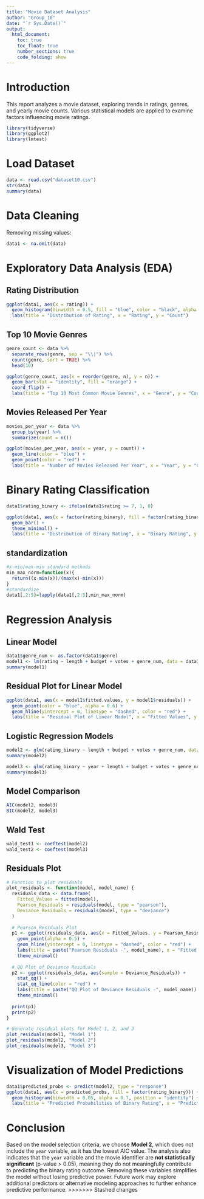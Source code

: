 ```yaml
---
title: "Movie Dataset Analysis"
author: "Group_10"
date: "`r Sys.Date()`"
output:
  html_document:
    toc: true
    toc_float: true
    number_sections: true
    code_folding: show
---
```


# Introduction

This report analyzes a movie dataset, exploring trends in ratings, genres, and yearly movie counts. Various statistical models are applied to examine factors influencing movie ratings.

```r
library(tidyverse)
library(ggplot2)
library(lmtest)
```

# Load Dataset

```r
data <- read.csv("dataset10.csv")
str(data)
summary(data)
```

# Data Cleaning

Removing missing values:

```r
data1 <- na.omit(data)
```

# Exploratory Data Analysis (EDA)

## Rating Distribution

```r
ggplot(data1, aes(x = rating)) +
  geom_histogram(binwidth = 0.5, fill = "blue", color = "black", alpha = 0.7) +
  labs(title = "Distribution of Rating", x = "Rating", y = "Count")
```

## Top 10 Movie Genres

```r
genre_count <- data %>%
  separate_rows(genre, sep = "\\|") %>%
  count(genre, sort = TRUE) %>%
  head(10)

ggplot(genre_count, aes(x = reorder(genre, n), y = n)) +
  geom_bar(stat = "identity", fill = "orange") +
  coord_flip() +
  labs(title = "Top 10 Most Common Movie Genres", x = "Genre", y = "Count")
```

## Movies Released Per Year

```r
movies_per_year <- data %>%
  group_by(year) %>%
  summarize(count = n())

ggplot(movies_per_year, aes(x = year, y = count)) +
  geom_line(color = "blue") +
  geom_point(color = "red") +
  labs(title = "Number of Movies Released Per Year", x = "Year", y = "Count")
```

# Binary Rating Classification

```r
data1$rating_binary <- ifelse(data1$rating >= 7, 1, 0)

ggplot(data1, aes(x = factor(rating_binary), fill = factor(rating_binary))) +
  geom_bar() +
  theme_minimal() +
  labs(title = "Distribution of Binary Rating", x = "Binary Rating", y = "Count")
```

## standardization

```r
#x-min/max-min standard methods
min_max_norm=function(x){
  return((x-min(x))/(max(x)-min(x)))
}
#standardize
data1[,2:5]=lapply(data1[,2:5],min_max_norm)
```

# Regression Analysis

## Linear Model

```r
data1$genre_num <- as.factor(data1$genre)
model1 <- lm(rating ~ length + budget + votes + genre_num, data = data1)
summary(model1)
```

## Residual Plot for Linear Model

```r
ggplot(data1, aes(x = model1$fitted.values, y = model1$residuals)) +
  geom_point(color = "blue", alpha = 0.6) +
  geom_hline(yintercept = 0, linetype = "dashed", color = "red") +
  labs(title = "Residual Plot of Linear Model", x = "Fitted Values", y = "Residuals")
```

## Logistic Regression Models

```r
model2 <- glm(rating_binary ~ length + budget + votes + genre_num, data = data1, family = binomial)
summary(model2)

model3 <- glm(rating_binary ~ year + length + budget + votes + genre_num, data = data1)
summary(model3)
```

## Model Comparison

```r
AIC(model2, model3)
BIC(model2, model3)
```

## Wald Test

```r
wald_test1 <- coeftest(model2)
wald_test2 <- coeftest(model3)
```


## Residuals Plot

```r
# Function to plot residuals
plot_residuals <- function(model, model_name) {
  residuals_data <- data.frame(
    Fitted_Values = fitted(model),
    Pearson_Residuals = residuals(model, type = "pearson"),
    Deviance_Residuals = residuals(model, type = "deviance")
  )
  
  # Pearson Residuals Plot
  p1 <- ggplot(residuals_data, aes(x = Fitted_Values, y = Pearson_Residuals)) +
    geom_point(alpha = 0.5) +
    geom_hline(yintercept = 0, linetype = "dashed", color = "red") +
    labs(title = paste("Pearson Residuals -", model_name), x = "Fitted Values", y = "Pearson Residuals") +
    theme_minimal()
  
  # QQ Plot of Deviance Residuals
  p2 <- ggplot(residuals_data, aes(sample = Deviance_Residuals)) +
    stat_qq() +
    stat_qq_line(color = "red") +
    labs(title = paste("QQ Plot of Deviance Residuals -", model_name)) +
    theme_minimal()
  
  print(p1)
  print(p2)
}

# Generate residual plots for Model 1, 2, and 3
plot_residuals(model1, "Model 1")
plot_residuals(model2, "Model 2")
plot_residuals(model3, "Model 3")
```

# Visualization of Model Predictions

```r
data1$predicted_probs <- predict(model2, type = "response")
ggplot(data1, aes(x = predicted_probs, fill = factor(rating_binary))) +
  geom_histogram(binwidth = 0.05, alpha = 0.7, position = "identity") +
  labs(title = "Predicted Probabilities of Binary Rating", x = "Predicted Probability", y = "Count")
```

# Conclusion

Based on the model selection criteria, we choose **Model 2**, which does not include the `year` variable, as it has the lowest AIC value. The analysis also indicates that the `year` variable and the movie identifier are **not statistically significant** (p-value \> 0.05), meaning they do not meaningfully contribute to predicting the binary rating outcome. Removing these variables simplifies the model without losing predictive power. Future work may explore additional predictors or alternative modeling approaches to further enhance predictive performance. \>\>\>\>\>\>\> Stashed changes
